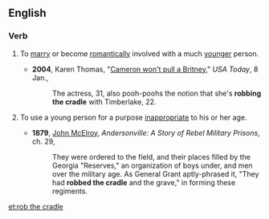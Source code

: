 ==English==

===Verb===
{{head|en|verb|head=[[rob]] [[the]] [[cradle]]}}

# {{label|en|idiomatic|disapproving}} To [[marry]] or become [[romantically]] involved with a much [[younger]] person.
#* '''2004''', Karen Thomas, "[http://www.usatoday.com/life/people/2004-01-08-cameron-britney_x.htm Cameron won't pull a Britney]," ''USA Today'', 8 Jan.,
#*: The actress, 31, also pooh-poohs the notion that she's '''robbing the cradle''' with Timberlake, 22.
# {{label|en|idiomatic|disapproving}} To use a young person for a purpose [[inappropriate]] to his or her age.
#* '''1879''', [[w:John_McElroy|John McElroy]], ''Andersonville: A Story of Rebel Military Prisons'', ch. 29,
#*: They were ordered to the field, and their places filled by the Georgia "Reserves," an organization of boys under, and men over the military age. As General Grant aptly-phrased it, "They had '''robbed the cradle''' and the grave," in forming these regiments.

[[et:rob the cradle]]